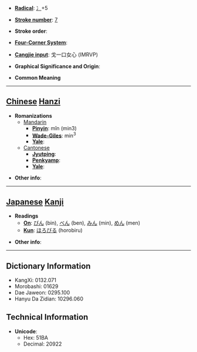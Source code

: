 * '''[[Wiktionary:Chinese radical index| Radical]]''': [[Wiktionary:Chinese radical index 冫|冫]]+5

* '''[[Wiktionary:Chinese total strokes index|Stroke number]]''': [[Wiktionary:Chinese total strokes index 7|7]]

* '''Stroke order''': 

* '''[[Wiktionary:Chinese four corner index|Four-Corner System]]''': 

* '''[[Wiktionary:Chinese Cangjie index|Cangjie input]]''': 戈一口女心 (IMRVP)

* '''Graphical Significance and Origin''': 

* '''Common Meaning'''

----

== [[Chinese]] [[Hanzi]] ==

* '''Romanizations'''
** [[Mandarin]]
*** '''[[Pinyin]]''': mǐn (min3)
*** '''[[Wade-Giles]]''': min<sup>3</sup>
*** '''[[Yale]]''': 
**[[Cantonese]]
***'''[[Jyutping]]''':
***'''[[Penkyamp]]''': 
***'''[[Yale]]''': 

* '''Other info''': 

----

== [[Japanese]] [[Kanji]] ==

* '''Readings'''
** '''[[On]]''': [[びん]] (bin), [[べん]] (ben), [[みん]] (min), [[めん]] (men)
** '''[[Kun]]''': [[ほろびる]] (horobiru)

* '''Other info''':  

----

== Dictionary Information ==

* KangXi: 0132.071
* Morobashi: 01629
* Dae Jaweon: 0295.100
* Hanyu Da Zidian: 10296.060

== Technical Information ==

* '''Unicode''':
** Hex: 51BA
** Decimal: 20922